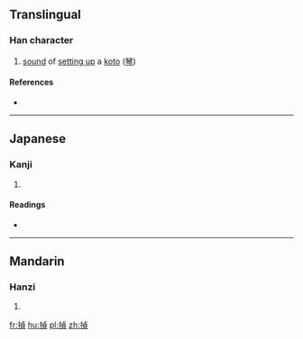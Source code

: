 ==Translingual==

===Han character===
{{Han char|rn=64|rad=手|as=09|sn=12|four=|canj=手卜月金 (QYBC)|ids=⿰[[扌]][[貞]]}}

# [[sound]] of [[setting up]] a [[koto]] ([[琴]])

====References====
* {{Han ref|kx=0440.230|dkj=12316|dj=0791.200|hdz=31914.060|uh=63C1|ud=25537}}

----

==Japanese==

===Kanji===
{{ja-kanji|grade=|rs=手09}}

# {{defn|lang=ja|sort=手09}}

====Readings====
* {{ja-readings|on=[[てい]] (tei), [[ちょう]] (chō), [[こう]] (kō), [[きょう]] (kyō)|kun=[[ひく]] (hiku)}}

----

==Mandarin==

===Hanzi===
{{cmn-hanzi|pin=[[zhēng]] ([[zheng1]])|wg=cheng<sup>1</sup>}}

# {{defn|lang=cmn|sort=手09}}

[[fr:揁]]
[[hu:揁]]
[[pl:揁]]
[[zh:揁]]